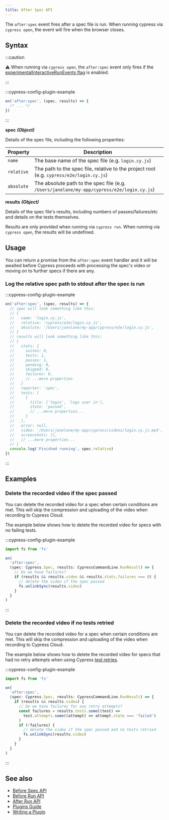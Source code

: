 ```yaml
---
title: After Spec API
---
```


The `after:spec` event fires after a spec file is run. When running cypress via
`cypress open`, the event will fire when the browser closes.

## Syntax

<WarningSetupNodeEvents />

:::caution

⚠️ When running via `cypress open`, the `after:spec` event only fires if the
[experimentalInteractiveRunEvents flag](/guides/references/configuration#Experiments)
is enabled.

:::

:::cypress-config-plugin-example

```js
on('after:spec', (spec, results) => {
  /* ... */
})
```

:::

**<Icon name="angle-right" /> spec** **_(Object)_**

Details of the spec file, including the following properties:

| Property   | Description                                                                                |
| ---------- | ------------------------------------------------------------------------------------------ |
| `name`     | The base name of the spec file (e.g. `login.cy.js`)                                        |
| `relative` | The path to the spec file, relative to the project root (e.g. `cypress/e2e/login.cy.js`)   |
| `absolute` | The absolute path to the spec file (e.g. `/Users/janelane/my-app/cypress/e2e/login.cy.js`) |

**<Icon name="angle-right" /> results** **_(Object)_**

Details of the spec file's results, including numbers of passes/failures/etc and
details on the tests themselves.

Results are only provided when running via `cypress run`. When running via
`cypress open`, the results will be undefined.

## Usage

You can return a promise from the `after:spec` event handler and it will be
awaited before Cypress proceeds with processing the spec's video or moving on to
further specs if there are any.

### Log the relative spec path to stdout after the spec is run

:::cypress-config-plugin-example

```javascript
on('after:spec', (spec, results) => {
  // spec will look something like this:
  // {
  //   name: 'login.cy.js',
  //   relative: 'cypress/e2e/login.cy.js',
  //   absolute: '/Users/janelane/my-app/cypress/e2e/login.cy.js',
  // }
  // results will look something like this:
  // {
  //   stats: {
  //     suites: 0,
  //     tests: 1,
  //     passes: 1,
  //     pending: 0,
  //     skipped: 0,
  //     failures: 0,
  //     // ...more properties
  //   }
  //   reporter: 'spec',
  //   tests: [
  //     {
  //       title: ['login', 'logs user in'],
  //       state: 'passed',
  //       // ...more properties...
  //     }
  //   ],
  //   error: null,
  //   video: '/Users/janelane/my-app/cypress/videos/login.cy.js.mp4',
  //   screenshots: [],
  //   // ...more properties...
  // }
  console.log('Finished running', spec.relative)
})
```

:::

## Examples

### Delete the recorded video if the spec passed

You can delete the recorded video for a spec when certain conditions are met.
This will skip the compression and uploading of the video when recording to
Cypress Cloud.

The example below shows how to delete the recorded video for specs with no
failing tests.

:::cypress-config-plugin-example

```ts
import fs from 'fs'
```

```ts
on(
  'after:spec',
  (spec: Cypress.Spec, results: CypressCommandLine.RunResult) => {
    // Do we have failures?
    if (results && results.video && results.stats.failures === 0) {
      // delete the video if the spec passed
      fs.unlinkSync(results.video)
    }
  }
)
```

:::

### Delete the recorded video if no tests retried

You can delete the recorded video for a spec when certain conditions are met.
This will skip the compression and uploading of the video when recording to
Cypress Cloud.

The example below shows how to delete the recorded video for specs that had no
retry attempts when using Cypress [test retries](/guides/guides/test-retries).

:::cypress-config-plugin-example

```ts
import fs from 'fs'
```

```ts
on(
  'after:spec',
  (spec: Cypress.Spec, results: CypressCommandLine.RunResult) => {
    if (results && results.video) {
      // Do we have failures for any retry attempts?
      const failures = results.tests.some((test) =>
        test.attempts.some((attempt) => attempt.state === 'failed')
      )
      if (!failures) {
        // delete the video if the spec passed and no tests retried
        fs.unlinkSync(results.video)
      }
    }
  }
)
```

:::

## See also

- [Before Spec API](/api/plugins/before-spec-api)
- [Before Run API](/api/plugins/before-run-api)
- [After Run API](/api/plugins/after-run-api)
- [Plugins Guide](/guides/tooling/plugins-guide)
- [Writing a Plugin](/api/plugins/writing-a-plugin)
